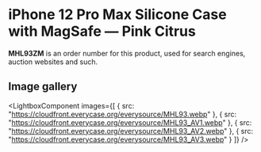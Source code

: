 
# iPhone 12 Pro Max Silicone Case with MagSafe — Pink Citrus

<Callout type='info' emoji='👉🏻'>**MHL93ZM** is an order number for this product, used for search engines, auction websites and such.</Callout>

## Image gallery

<LightboxComponent
    images={[
      {
        src: "https://cloudfront.everycase.org/everysource/MHL93.webp"
      },
      {
        src: "https://cloudfront.everycase.org/everysource/MHL93_AV1.webp"
      },
      {
        src: "https://cloudfront.everycase.org/everysource/MHL93_AV2.webp"
      },
      {
        src: "https://cloudfront.everycase.org/everysource/MHL93_AV3.webp"
      }
    ]}
  />
